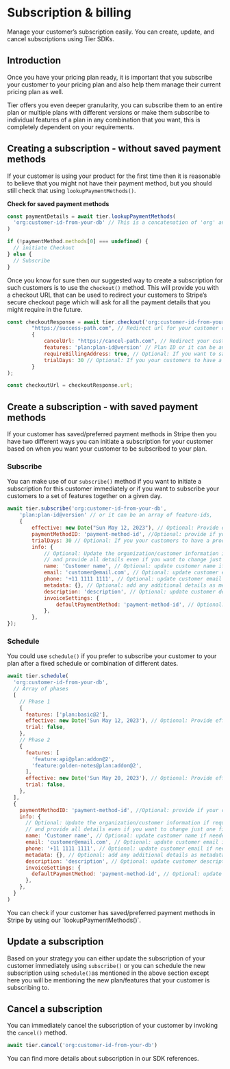 # Subscription & billing

Manage your customer’s subscription easily. You can create, update, and cancel subscriptions using Tier SDKs.

## Introduction

Once you have your pricing plan ready, it is important that you subscribe your customer to your pricing plan and also help them manage their current pricing plan as well.

Tier offers you even deeper granularity, you can subscribe them to an entire plan or multiple plans with different versions or make them subscribe to individual features of a plan in any combination that you want, this is completely dependent on your requirements.

## Creating a subscription - without saved payment methods

If your customer is using your product for the first time then it is reasonable to believe that you might not have their payment method, but you should still check that using `lookupPaymentMethods()`.

**Check for saved payment methods**

```js
const paymentDetails = await tier.lookupPaymentMethods(
  'org:customer-id-from-your-db' // This is a concatenation of 'org' and your 'customerId' from your DB
)

if (!paymentMethod.methods[0] === undefined) {
  // initiate Checkout
} else {
  // Subscribe
}
```

Once you know for sure then our suggested way to create a subscription for such customers is to use the `checkout()` method. This will provide you with a checkout URL that can be used to redirect your customers to Stripe’s secure checkout page which will ask for all the payment details that you might require in the future.

```js
const checkoutResponse = await tier.checkout('org:customer-id-from-your-db',
		"https://success-path.com", // Redirect url for your customer on success
		{
    		cancelUrl: "https://cancel-path.com", // Redirect your customer on cancellation
    		features: 'plan:plan-id@version' // Plan ID or it can be an array of feature-ids,
			requireBillingAddress: true, // Optional: If you want to save the address
			trialDays: 30 // Optional: If you your customers to have a product trial
		}
);

const checkoutUrl = checkoutResponse.url;
```

## Create a subscription - with saved payment methods

If your customer has saved/preferred payment methods in Stripe then you have two different ways you can initiate a subscription for your customer based on when you want your customer to be subscribed to your plan.

### Subscribe

You can make use of our `subscribe()` method if you want to initiate a subscription for this customer immediately or if you want to subscribe your customers to a set of features together on a given day.

```js
await tier.subscribe('org:customer-id-from-your-db',
	'plan:plan-id@version' // or it can be an array of feature-ids,
	{
		effective: new Date("Sun May 12, 2023"), // Optional: Provide effective data of subscription
		paymentMethodID: 'payment-method-id', //Optional: provide if your customer wants to use something different from the default
		trialDays: 30 // Optional: If you your customers to have a product trial
		info: {
			// Optional: Update the organization/customer information if required,
			// and provide all details even if you want to change just one field
			name: 'Customer name', // Optional: update customer name if needed
			email: 'customer@email.com', // Optional: update customer email if needed
			phone: '+11 1111 1111', // Optional: update customer email if needed
			metadata: {}, // Optional: add any additional details as metadata
			description: 'description', // Optional: update customer description if needed
			invoiceSettings: {
				defaultPaymentMethod: 'payment-method-id', // Optional: update customer default payment method if needed
			},
		},
});
```

### Schedule

You could use `schedule()` if you prefer to subscribe your customer to your plan after a fixed schedule or combination of different dates.

```js
await tier.schedule(
  'org:customer-id-from-your-db',
  // Array of phases
  [
    // Phase 1
    {
      features: ['plan:basic@2'],
      effective: new Date('Sun May 12, 2023'), // Optional: Provide effective data of subscription
      trial: false,
    },
    // Phase 2
    {
      features: [
        'feature:api@plan:addon@2',
        'feature:golden-notes@plan:addon@2',
      ],
      effective: new Date('Sun May 20, 2023'), // Optional: Provide effective data of subscription
      trial: false,
    },
  ],
  {
    paymentMethodID: 'payment-method-id', //Optional: provide if your customer wants to use something different from the default
    info: {
      // Optional: Update the organization/customer information if required,
      // and provide all details even if you want to change just one field
      name: 'Customer name', // Optional: update customer name if needed
      email: 'customer@email.com', // Optional: update customer email if needed
      phone: '+11 1111 1111', // Optional: update customer email if needed
      metadata: {}, // Optional: add any additional details as metadata
      description: 'description', // Optional: update customer description if needed
      invoiceSettings: {
        defaultPaymentMethod: 'payment-method-id', // Optional: update customer default payment method if needed
      },
    },
  }
)
```

<Banner>
You can check if your customer has saved/preferred payment methods in Stripe by using our `lookupPaymentMethods()`.

</Banner>

## Update a subscription

Based on your strategy you can either update the subscription of your customer immediately using `subscribe()` or you can schedule the new subscription using `schedule()`as mentioned in the above section except here you will be mentioning the new plan/features that your customer is subscribing to.

## Cancel a subscription

You can immediately cancel the subscription of your customer by invoking the `cancel()` method.

```js
await tier.cancel('org:customer-id-from-your-db')
```

<Banner>
You can find more details about subscription in our SDK references.

</Banner>
